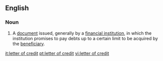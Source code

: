 ==English==

===Noun===
{{wikipedia}}
{{en-noun|sg=[[letter]] [[of]] [[credit]]|pl=letters of credit}}

# A [[document]] issued, generally by a [[financial institution]], in which the institution promises to pay debts up to a certain limit to be acquired by the [[beneficiary]].

[[it:letter of credit]]
[[pt:letter of credit]]
[[vi:letter of credit]]